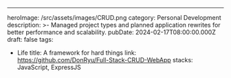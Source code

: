 ---
heroImage: /src/assets/images/CRUD.png
category: Personal Development
description: >-
 Managed project types and planned application rewrites for better performance and scalability.
pubDate: 2024-02-17T08:00:00.000Z
draft: false
tags:
  - Life
title: A framework for hard things
link: https://github.com/DonRyu/Full-Stack-CRUD-WebApp
stacks: JavaScript, ExpressJS
